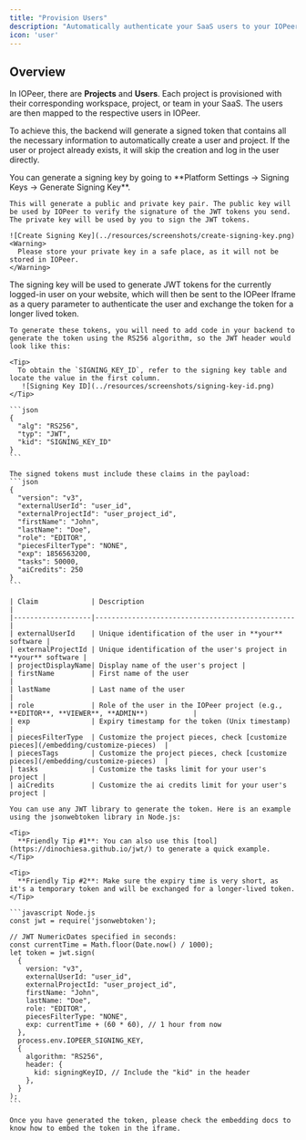 ```yaml
---
title: "Provision Users"
description: "Automatically authenticate your SaaS users to your IOPeer instance"
icon: 'user'
---
```


<Snippet file="enterprise-feature.mdx" />

## Overview

In IOPeer, there are **Projects** and **Users**. Each project is provisioned with their corresponding workspace, project, or team in your SaaS. The users are then mapped to the respective users in IOPeer.

To achieve this, the backend will generate a signed token that contains all the necessary information to automatically create a user and project. If the user or project already exists, it will skip the creation and log in the user directly.

<Steps>
  <Step title="Step 1: Obtain Signing Key">
    You can generate a signing key by going to **Platform Settings -> Signing Keys -> Generate Signing Key**.

    This will generate a public and private key pair. The public key will be used by IOPeer to verify the signature of the JWT tokens you send. The private key will be used by you to sign the JWT tokens.

    ![Create Signing Key](../resources/screenshots/create-signing-key.png)
    <Warning>
      Please store your private key in a safe place, as it will not be stored in IOPeer.
    </Warning>
  </Step>

  <Step title="Step 2: Generate a JWT">
    The signing key will be used to generate JWT tokens for the currently logged-in user on your website, which will then be sent to the IOPeer Iframe as a query parameter to authenticate the user and exchange the token for a longer lived token.

    To generate these tokens, you will need to add code in your backend to generate the token using the RS256 algorithm, so the JWT header would look like this:

    <Tip>
      To obtain the `SIGNING_KEY_ID`, refer to the signing key table and locate the value in the first column.
       ![Signing Key ID](../resources/screenshots/signing-key-id.png)
    </Tip>

    ```json
    {
      "alg": "RS256",
      "typ": "JWT",
      "kid": "SIGNING_KEY_ID"
    }
    ```

    The signed tokens must include these claims in the payload:
    ```json
    {
      "version": "v3",
      "externalUserId": "user_id",
      "externalProjectId": "user_project_id",
      "firstName": "John",
      "lastName": "Doe",
      "role": "EDITOR",
      "piecesFilterType": "NONE",
      "exp": 1856563200,
      "tasks": 50000,
      "aiCredits": 250
    }
    ```

    | Claim             | Description                                     |
    |-------------------|-------------------------------------------------|
    | externalUserId    | Unique identification of the user in **your** software |
    | externalProjectId | Unique identification of the user's project in **your** software |
    | projectDisplayName| Display name of the user's project |
    | firstName         | First name of the user                           |
    | lastName          | Last name of the user                            |
    | role              | Role of the user in the IOPeer project (e.g., **EDITOR**, **VIEWER**, **ADMIN**)           |
    | exp               | Expiry timestamp for the token (Unix timestamp)  |
    | piecesFilterType  | Customize the project pieces, check [customize pieces](/embedding/customize-pieces)  |
    | piecesTags        | Customize the project pieces, check [customize pieces](/embedding/customize-pieces)  |
    | tasks             | Customize the tasks limit for your user's project |
    | aiCredits         | Customize the ai credits limit for your user's project |

    You can use any JWT library to generate the token. Here is an example using the jsonwebtoken library in Node.js:

    <Tip>
      **Friendly Tip #1**: You can also use this [tool](https://dinochiesa.github.io/jwt/) to generate a quick example.
    </Tip>

    <Tip>
      **Friendly Tip #2**: Make sure the expiry time is very short, as it's a temporary token and will be exchanged for a longer-lived token.
    </Tip>

    ```javascript Node.js
    const jwt = require('jsonwebtoken');

    // JWT NumericDates specified in seconds:
    const currentTime = Math.floor(Date.now() / 1000);
    let token = jwt.sign(
      {
        version: "v3",
        externalUserId: "user_id",
        externalProjectId: "user_project_id",
        firstName: "John",
        lastName: "Doe",
        role: "EDITOR",
        piecesFilterType: "NONE",
        exp: currentTime + (60 * 60), // 1 hour from now
      },
      process.env.IOPEER_SIGNING_KEY,
      {
        algorithm: "RS256",
        header: {
          kid: signingKeyID, // Include the "kid" in the header
        },
      }
    );
    ```

    Once you have generated the token, please check the embedding docs to know how to embed the token in the iframe.
  </Step>
</Steps>
